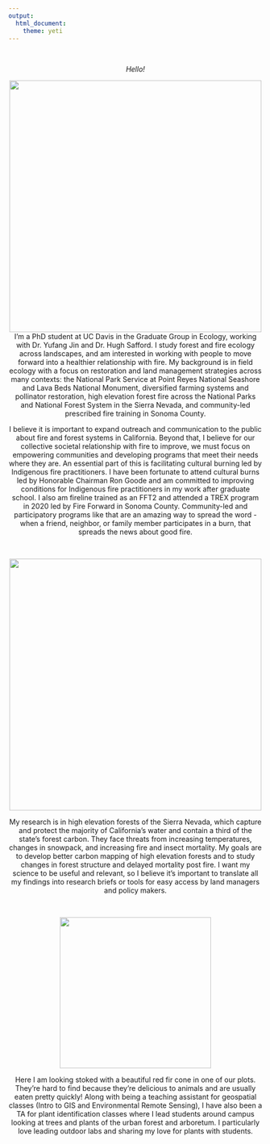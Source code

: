```yaml
---
output: 
  html_document:
    theme: yeti
---
```

<br>
<center>*Hello!* 
<br>

<center>![](pics/SW_about.JPG){width=500px}
<br>
I'm a PhD student at UC Davis in the Graduate Group in Ecology, working with Dr. Yufang Jin and Dr. Hugh Safford. I study forest and fire ecology across landscapes, and am interested in working with people to move forward into a healthier relationship with fire. My background is in field ecology with a focus on restoration and land management strategies across many contexts: the National Park Service at Point Reyes National Seashore and Lava Beds National Monument, diversified farming systems and pollinator restoration, high elevation forest fire across the National Parks and National Forest System in the Sierra Nevada, and community-led prescribed fire training in Sonoma County.

I believe it is important to expand outreach and communication to the public about fire and forest systems in California. Beyond that, I believe for our collective societal relationship with fire to improve, we must focus on empowering communities and developing programs that meet their needs where they are. An essential part of this is facilitating cultural burning led by Indigenous fire practitioners. I have been fortunate to attend cultural burns led by Honorable Chairman Ron Goode and am committed to improving conditions for Indigenous fire practitioners in my work after graduate school. I also am fireline trained as an FFT2 and attended a TREX program in 2020 led by Fire Forward in Sonoma County. Community-led and participatory programs like that are an amazing way to spread the word - when a friend, neighbor, or family member participates in a burn, that spreads the news about good fire.

<br>

<center>![](pics/IMG_5514.JPG){width=500px}
<br>

My research is in high elevation forests of the Sierra Nevada, which capture and protect the majority of California's water and contain a third of the state’s forest carbon. They face threats from increasing temperatures, changes in snowpack, and increasing fire and insect mortality. My goals are to develop better carbon mapping of high elevation forests and to study changes in forest structure and delayed mortality post fire. I want my science to be useful and relevant, so I believe it's important to translate all my findings into research briefs or tools for easy access by land managers and policy makers.


<br>

<center>![](pics/SW_redfir.JPG){width=300px}
<br>

Here I am looking stoked with a beautiful red fir cone in one of our plots. They're hard to find because they're delicious to animals and are usually eaten pretty quickly! Along with being a teaching assistant for geospatial classes (Intro to GIS and Environmental Remote Sensing), I have also been a TA for plant identification classes where I lead students around campus looking at trees and plants of the urban forest and arboretum. I particularly love leading outdoor labs and sharing my love for plants with students.

<br>